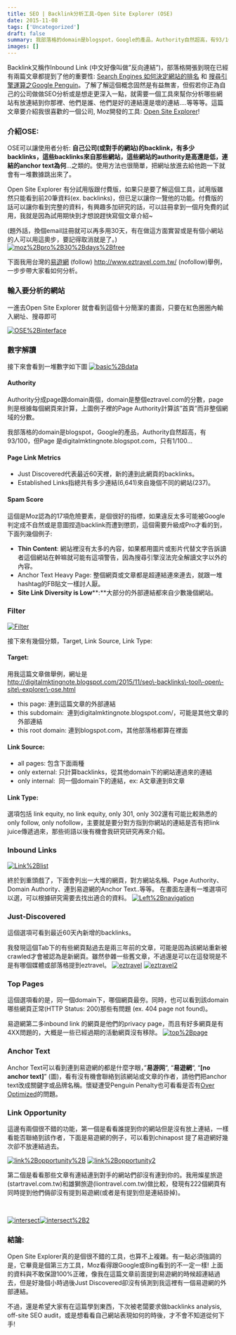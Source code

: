 ```yaml
---
title: SEO | Backlink分析工具-Open Site Explorer (OSE)
date: 2015-11-08
tags: ['Uncategorized']
draft: false
summary: 我部落格的domain是blogspot，Google的產品，Authority自然超高，有93/100，但Page 是digitalmktingnote.blogspot.com，只有1/100...
images: []
---
```


Backlink又稱作Inbound Link (中文好像叫做”反向連結”)，部落格開張到現在已經有兩篇文章都提到了他的重要性: [Search Engines 如何決定網站的排名](http://www.darrenhuang.com/2015/09/how-search-engines-see-your-website.html) 和 [搜尋引擎運算之Google Penguin](http://www.darrenhuang.com/2015/10/google-penguin.html)。了解了解這個概念固然是有益無害，但假若你正為自己的公司做做SEO分析或是想走更深入一點，就需要一個工具來幫你分析哪些網站有放連結到你那裡、他們是誰、他們是好的連結還是壞的連結….等等等。這篇文章要介紹我很喜歡的一個公司, Moz開發的工具: [Open Site Explorer](https://moz.com/researchtools/ose/)!
### 介紹OSE:

OSE可以讓使用者分析: **自己公司(或對手的網站)的backlink，有多少backlinks，這些backlinks來自那些網站，這些網站的authority是高還是低，連結的anchor text為何**…之類的。使用方法也很簡單，把網址放進去給他跑一下就會有一堆數據跳出來了。


Open Site Explorer 有分試用版跟付費版，如果只是要了解這個工具，試用版雖然只能看到前20筆資料(ex. backlinks)，但已足以讓你一覽他的功能。付費版的話可以讓你看到完整的資料，有興趣多加研究的話，可以註冊拿到一個月免費的試用，我就是因為試用期快到才想說趕快寫個文章介紹\~


(題外話，換個email註冊就可以再多用30天，有在做這方面實習或是有個小網站的人可以用這奧步，要記得取消就是了。)
[![moz%2Bpro%2B30%2Bdays%2Bfree](http://3.bp.blogspot.com/-LQtQ1ASBuks/Vj9uX_isdCI/AAAAAAAAAKQ/aC2qhYcH_2U/s640/moz%2Bpro%2B30%2Bdays%2Bfree.JPG)](http://3.bp.blogspot.com/-LQtQ1ASBuks/Vj9uX_isdCI/AAAAAAAAAKQ/aC2qhYcH_2U/s1600/moz%2Bpro%2B30%2Bdays%2Bfree.JPG)


下面我用台灣的[易遊網](http://www.eztravel.com.tw/) (follow) <http://www.eztravel.com.tw/> (nofollow)舉例，一步步帶大家看如何分析。

### 輸入要分析的網站


一進去Open Site Explorer 就會看到這個十分簡潔的畫面，只要在紅色圈圈內輸入網址、搜尋即可

[![OSE%2Binterface](http://3.bp.blogspot.com/-7YB80-1vf30/Vj99qhgLBwI/AAAAAAAAAKk/XAp2lD0lxWE/s640/OSE%2Binterface.JPG)](http://3.bp.blogspot.com/-7YB80-1vf30/Vj99qhgLBwI/AAAAAAAAAKk/XAp2lD0lxWE/s1600/OSE%2Binterface.JPG)

### 數字解讀

接下來會看到一堆數字如下圖
[![basic%2Bdata](http://3.bp.blogspot.com/-GfHMLjgXSYQ/Vj9-6-KnQ0I/AAAAAAAAAKw/4A833YdxwZI/s640/basic%2Bdata.JPG)](http://3.bp.blogspot.com/-GfHMLjgXSYQ/Vj9-6-KnQ0I/AAAAAAAAAKw/4A833YdxwZI/s1600/basic%2Bdata.JPG)
#### Authority

Authority分成page跟domain兩個，domain是整個eztravel.com的分數，page則是根據每個網頁來計算，上圖例子裡的Page Authority計算該”首頁”而非整個網域的分數。



我部落格的domain是blogspot，Google的產品，Authority自然超高，有93/100，但Page 是digitalmktingnote.blogspot.com，只有1/100…


#### 

#### Page Link Metrics

* Just Discovered代表最近60天裡，新的連到此網頁的backlinks。
* Established Links指總共有多少連結(6,641\)來自幾個不同的網站(237\)。

#### 

#### Spam Score

這個是Moz認為的17項危險要素，是個很好的指標，如果違反太多可能被Google判定成不自然或是意圖捏造backlink而遭到懲罰，這個需要升級成Pro才看的到，下面列幾個例子:
* **Thin Content**: 網站裡沒有太多的內容，如果都用圖片或影片代替文字告訴讀者這個網站在幹嘛就可能有這項警告，因為搜尋引擎沒法完全解讀文字以外的內容。
* Anchor Text Heavy Page: 整個網頁或文章都是超連結連來連去，就跟一堆hashtag的FB貼文一樣討人厭。
* **Site Link Diversity is Low****:**大部分的外部連結都來自少數幾個網站。

### 

### 

### Filter

[![Filter](http://4.bp.blogspot.com/-rM2R46rC5sc/Vj-KmOJHb5I/AAAAAAAAALI/ewOceMRXW-0/s640/Filter.JPG)](http://4.bp.blogspot.com/-rM2R46rC5sc/Vj-KmOJHb5I/AAAAAAAAALI/ewOceMRXW-0/s1600/Filter.JPG)

接下來有幾個分類，Target, Link Source, Link Type:

#### 

#### Target:

用我這篇文章做舉例，網址是 
http://digitalmktingnote.blogspot.com/2015/11/seo\-backlinks\-tool\-open\-site\-explorer\-ose.html
* this page: 連到這篇文章的外部連結
* this subdomain:  連到digitalmktingnote.blogspot.com/，可能是其他文章的外部連結
* this root domain: 連到blogspot.com，其他部落格都算在裡面

#### Link Source:

* all pages: 包含下面兩種
* only external: 只計算backlinks，從其他domain下的網站連過來的連結
* only internal:  同一個domain下的連結，ex: A文章連到B文章

#### Link Type:


選項包括 link equity, no link equity, only 301, only 302還有可能比較熟悉的 only follow, only nofollow，主要就是要分對方指到你網站的連結是否有把link juice傳遞過來，那些術語以後有機會我研究研究再來介紹。


### Inbound Links

[![Link%2Blist](http://4.bp.blogspot.com/-yEa1obU0Plg/Vj-Q13j_M0I/AAAAAAAAALc/DqS27mC7f7M/s640/Link%2Blist.JPG)](http://4.bp.blogspot.com/-yEa1obU0Plg/Vj-Q13j_M0I/AAAAAAAAALc/DqS27mC7f7M/s1600/Link%2Blist.JPG)

終於到重頭戲了，下面會列出一大堆的網頁，對方網站名稱、Page Authority、Domain Authority、連到易遊網的Anchor Text..等等。
在畫面左邊有一堆選項可以選，可以根據研究需要去找出適合的資料。
[![Left%2Bnavigation](http://4.bp.blogspot.com/-oWY5WjmOHMg/Vj-Vs-HxkbI/AAAAAAAAALw/IUE14hEaPno/s320/Left%2Bnavigation.JPG)](http://4.bp.blogspot.com/-oWY5WjmOHMg/Vj-Vs-HxkbI/AAAAAAAAALw/IUE14hEaPno/s1600/Left%2Bnavigation.JPG)
### Just\-Discovered


這個選項可看到最近60天內新增的backlinks。


我發現這個Tab下的有些網頁點過去是兩三年前的文章，可能是因為該網站重新被crawled才會被認為是新網頁。雖然參雜一些舊文章，不過還是可以在這發現是不是有哪個媒體或部落格提到eztravel。
[![eztravel](http://1.bp.blogspot.com/-a8DnJjBXqG4/Vj-YccOSNPI/AAAAAAAAAMA/p8nnhkFLpi0/s1600/eztravel.JPG)](http://1.bp.blogspot.com/-a8DnJjBXqG4/Vj-YccOSNPI/AAAAAAAAAMA/p8nnhkFLpi0/s1600/eztravel.JPG)
[![eztravel2](http://2.bp.blogspot.com/-FSW_FZ8Imjc/Vj-YcGn79kI/AAAAAAAAAL8/z1qAunGr_Xc/s640/eztravel2.JPG)](http://2.bp.blogspot.com/-FSW_FZ8Imjc/Vj-YcGn79kI/AAAAAAAAAL8/z1qAunGr_Xc/s1600/eztravel2.JPG)
### 

### Top Pages

這個選項看的是，同一個domain下，哪個網頁最夯。同時，也可以看到該domain哪些網頁正常(HTTP Status: 200\)那些有問題 (ex. 404 page not found)。


易遊網第二多inbound link 的網頁是他們的privacy page，而且有好多網頁是有4XX問題的，大概是一些已經過期的活動網頁沒有移除。
[![top%2Bpage](http://4.bp.blogspot.com/-52Dxh9HMDmE/Vj-cgsa0UPI/AAAAAAAAAMY/O1CNXnYX44Y/s640/top%2Bpage.JPG)](http://4.bp.blogspot.com/-52Dxh9HMDmE/Vj-cgsa0UPI/AAAAAAAAAMY/O1CNXnYX44Y/s1600/top%2Bpage.JPG)

### Anchor Text


Anchor Text可以看到連到易遊網的都是什麼字眼，”**易游网**“, “**易遊網**“, “**[no anchor text]**” (圖)，看有沒有機會聯絡到該網站或文章的作者，請他們把anchor text改成關鍵字或品牌名稱。懷疑遭受Penguin Penalty也可看看是否有[Over Optimized](http://www.darrenhuang.com/2015/10/seo-%e6%90%9c%e5%b0%8b%e5%bc%95%e6%93%8e%e9%81%8b%e7%ae%97%e4%b9%8bgoogle-penguin/)的問題。


### Link Opportunity

這邊有兩個很不錯的功能，第一個是看看誰提到你的網站但是沒有放上連結，一樣看能否聯絡到該作者，下面是易遊網的例子，可以看到chinapost 提了易遊網好幾次卻不放連結過去。
 

[![link%2Bopportunity%2B](http://1.bp.blogspot.com/-A1BZD8wrjhA/Vj-honAW8OI/AAAAAAAAAMw/EHhQ0u6TfbE/s640/link%2Bopportunity%2B.JPG)](http://1.bp.blogspot.com/-A1BZD8wrjhA/Vj-honAW8OI/AAAAAAAAAMw/EHhQ0u6TfbE/s1600/link%2Bopportunity%2B.JPG)
[![link%2Bopportunity2](http://3.bp.blogspot.com/-ThaERy959oE/Vj-homNGpCI/AAAAAAAAAMs/Ed6meBnUj34/s640/link%2Bopportunity2.JPG)](http://3.bp.blogspot.com/-ThaERy959oE/Vj-homNGpCI/AAAAAAAAAMs/Ed6meBnUj34/s1600/link%2Bopportunity2.JPG)


第二個是看看那些文章有連結連到對手的網站們卻沒有連到你的。我用燦星旅遊(startravel.com.tw)和雄獅旅遊(liontravel.com.tw)做比較，發現有222個網頁有同時提到他們倆卻沒有提到易遊網(或者是有提到但是連結掛掉)。
 

 

[![intersect](http://2.bp.blogspot.com/-fNiAvAaBhfw/Vj-mghAUcHI/AAAAAAAAANU/sXrAVuicuYs/s640/intersect.JPG)](http://2.bp.blogspot.com/-fNiAvAaBhfw/Vj-mghAUcHI/AAAAAAAAANU/sXrAVuicuYs/s1600/intersect.JPG)[![intersect%2B2](http://2.bp.blogspot.com/-defxG1tYZNg/Vj-mgsUEgaI/AAAAAAAAANQ/wnp9CobNPHA/s640/intersect%2B2.JPG)](http://2.bp.blogspot.com/-defxG1tYZNg/Vj-mgsUEgaI/AAAAAAAAANQ/wnp9CobNPHA/s1600/intersect%2B2.JPG)

### 結論:


Open Site Explorer真的是個很不錯的工具，也算不上複雜。有一點必須強調的是，它畢竟是個第三方工具，Moz看得跟Google或Bing看到的不一定一樣! 上面的資料與不敢保證100%正確，像我在這篇文章前面提到易遊網的時候超連結過去，但是好幾個小時過後Just Discovered卻沒有偵測到我這裡有一個易遊網的外部連結。


不過，還是希望大家有在這篇學到東西，下次被老闆要求做backlinks analysis, off\-site SEO audit，或是想看看自己網站表現如何的時後，才不會不知道從何下手!



